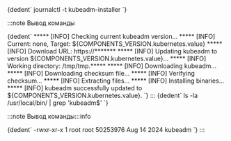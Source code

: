 
<CodeBlock language="bash">
  {dedent`
    journalctl -t kubeadm-installer
  `}
</CodeBlock>

:::note Вывод команды

<CodeBlock language="text">
  {dedent`
    ***** [INFO] Checking current kubeadm version...
    ***** [INFO] Current: none, Target: ${COMPONENTS_VERSION.kubernetes.value}
    ***** [INFO] Download URL: https://*******
    ***** [INFO] Updating kubeadm to version ${COMPONENTS_VERSION.kubernetes.value}...
    ***** [INFO] Working directory: /tmp/tmp.*****
    ***** [INFO] Downloading kubeadm...
    ***** [INFO] Downloading checksum file...
    ***** [INFO] Verifying checksum...
    ***** [INFO] Extracting files...
    ***** [INFO] Installing binaries...
    ***** [INFO] kubeadm successfully updated to ${COMPONENTS_VERSION.kubernetes.value}.
  `}
</CodeBlock>
:::

<CodeBlock language="bash">
  {dedent`
    ls -la /usr/local/bin/ | grep 'kubeadm$'
  `}
</CodeBlock>

:::note Вывод команды:::info

<CodeBlock language="bash">
  {dedent`
    -rwxr-xr-x  1 root root  50253976 Aug 14  2024 kubeadm
  `}
</CodeBlock>
:::
